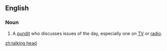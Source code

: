 ==English==

===Noun===
{{en-noun|sg=[[talking]] [[head]]}}

# {{idiomatic}} A [[pundit]] who discusses issues of the day, especially one on [[TV]] or [[radio]].

[[zh:talking head]]